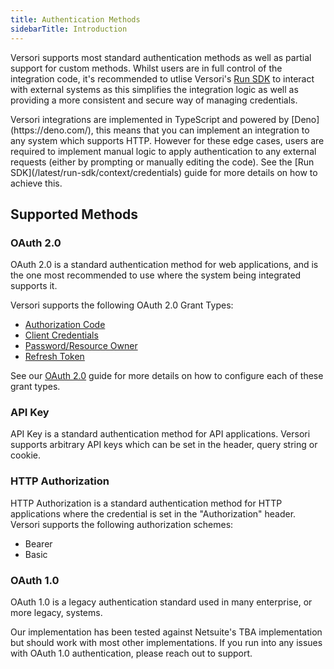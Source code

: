 ```yaml
---
title: Authentication Methods
sidebarTitle: Introduction
---
```


Versori supports most standard authentication methods as well as partial support for custom methods. Whilst users are
in full control of the integration code, it's recommended to utlise Versori's [Run SDK](/latest/run-sdk) to interact
with external systems as this simplifies the integration logic as well as providing a more consistent and secure way
of managing credentials.

<Note>
Versori integrations are implemented in TypeScript and powered by [Deno](https://deno.com/), this means that you can
implement an integration to any system which supports HTTP. However for these edge cases, users are required to 
implement manual logic to apply authentication to any external requests (either by prompting or manually editing the 
code). See the [Run SDK](/latest/run-sdk/context/credentials) guide for more details on how to achieve this.
</Note>

## Supported Methods

### OAuth 2.0

OAuth 2.0 is a standard authentication method for web applications, and is the one most recommended to use where the
system being integrated supports it. 

Versori supports the following OAuth 2.0 Grant Types:

- [Authorization Code](/latest/guides/auth-methods/oauth2/authorization-code)
- [Client Credentials](/latest/guides/auth-methods/oauth2/client-credentials)
- [Password/Resource Owner](/latest/guides/auth-methods/oauth2/password-resource-owner)
- [Refresh Token](/latest/guides/auth-methods/oauth2/refresh-token)

See our [OAuth 2.0](/latest/guides/auth-methods/oauth2) guide for more details on how to configure each of these grant 
types.

### API Key

API Key is a standard authentication method for API applications. Versori supports arbitrary API keys which can be set
in the header, query string or cookie.

### HTTP Authorization

HTTP Authorization is a standard authentication method for HTTP applications where the credential is set in the 
"Authorization" header. Versori supports the following authorization schemes:

- Bearer
- Basic


### OAuth 1.0

OAuth 1.0 is a legacy authentication standard used in many enterprise, or more legacy, systems. 

<Note>
Our implementation has been tested against Netsuite's TBA implementation but should work with most other 
implementations. If you run into any issues with OAuth 1.0 authentication, please reach out to support.
</Note>


